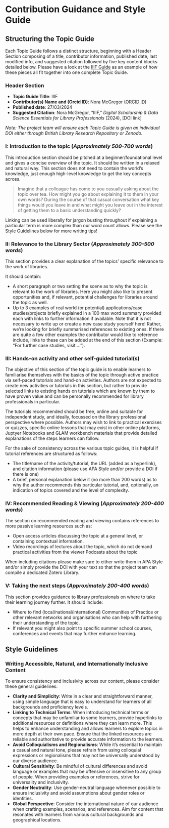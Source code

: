 # Contribution Guidance and Style Guide {.unnumbered}

## Structuring the Topic Guide

Each Topic Guide follows a distinct structure, beginning with a Header Section composing of a title, contributor information, published date, last modified info, and suggested citation followed by five key content blocks detailed below. Please have a look at the [IIIF Guide](iiif.qmd) as an example of how these pieces all fit together into one complete Topic Guide.

### Header Section

- **Topic Guide Title**: IIIF
- **Contributor(s) Name and (Orcid ID)**:  Nora McGregor [(ORCID iD)](https://orcid.org/0000-0001-6560-5586)
- **Published date**: 27/03/2024
- **Suggested Citation**:  Nora McGregor, “IIIF,” *Digital Scholarship & Data Science Essentials for Library Professionals* (2024), [DOI link]

*Note: The project team will ensure each Topic Guide is given an individual DOI either through British Library Research Repository or Zenodo.* 

### I: Introduction to the topic (*Approximately 500-700 words*)
This introduction section should be pitched at a beginner/foundational level and gives a concise overview of the topic. It should be written in a relaxed and natural way. This section does not need to contain the world’s knowledge, just enough high-level knowledge to get the key concepts across. 

>Imagine that a colleague has come to you casually asking about the topic over tea. How might you go about explaining it to them in your own words? During the course of that casual conversation what key things would you leave in and what might you leave out in the interest of getting them to a basic understanding quickly?

Linking can be used liberally for jargon busting throughout if explaining a particular term is more complex than our word count allows. Please see the Style Guidelines below for more writing tips!

### II: Relevance to the Library Sector  (*Approximately 300-500 words*)
This section provides a clear explanation of the topics’ specific relevance to the work of libraries.

It should contain:

- A short paragraph or two setting the scene as to why the topic is relevant to the work of libraries. Here you might also like to present opportunities and, if relevant, potential challenges for libraries around the topic as well.
- Up to 3 examples of real world (or potential) applications/case studies/projects briefly explained in a 100 max word summary provided each with links to further information if available. Note that it is not necessary to write up or create a new case study yourself here! Rather, we’re looking for briefly summarised references to existing ones. If there are quite a few other examples the contributor would like to reference include, links to these can be added at the end of this section (Example: “For further case studies, visit….”).

### III: Hands-on activity and other self-guided tutorial(s) 
The objective of this section of the topic guide is to enable learners to familiarise themselves with the basics of the topic through active practice via self-paced tutorials and hand-on activities. Authors are not expected to create new activities or tutorials in this section, but rather to provide selected links to existing hands on tutorials which are known by them to have proven value and can be personally recommended for library professionals in particular. 

The tutorials recommended should be free, online and suitable for independent study, and ideally, focussed on the library professional perspective where possible. Authors may wish to link to practical exercises or quizzes, specific online lessons that may exist in other online platforms, Juptyer Notebooks and GLAM workbench materials that provide detailed explanations of the steps learners can follow. 

For the sake of consistency across the various topic guides, it is helpful if tutorial references are structured as follows:

- The title/name of the activity/tutorial, the URL (added as a hyperlink), and citation information (please use APA Style and/or provide a DOI if there is one)
- A brief, personal explanation below it (no more than 200 words) as to why the author recommends this particular tutorial, and, optionally, an indication of topics covered and the level of complexity.

### IV: Recommended Reading & Viewing (*Approximately 200-400 words*)  
The section on recommended reading and viewing contains references to more passive learning resources such as:

- Open access articles discussing the topic at a general level, or containing contextual information.
- Video recordings of lectures about the topic, which do not demand practical activities from the viewer
Podcasts about the topic

When including citations please make sure to either write them in APA Style and/or simply provide the DOI with your text so that the project team can compile a dedicated Zotero Library.

### V: Taking the next steps (*Approximately 200-400 words*)  
This section provides guidance to library professionals on where to take their learning journey further. It should include:

- Where to find (local/national/international) Communities of Practice or other relevant networks and organisations who can help with furthering their understanding of the topic. 
- If relevant you might also point to specific summer school courses, conferences and events that may further enhance learning. 

## Style Guidelines

### Writing Accessible, Natural, and Internationally Inclusive Content

To ensure consistency and inclusivity across our content, please consider these general guidelines:

- **Clarity and Simplicity**: Write in a clear and straightforward manner, using simple language that is easy to understand for learners of all backgrounds and proficiency levels.
- **Linking to Technical Terms**: When introducing technical terms or concepts that may be unfamiliar to some learners, provide hyperlinks to additional resources or definitions where they can learn more. This helps to enhance understanding and allows learners to explore topics in more depth at their own pace. Ensure that the linked resources are reliable and authoritative to provide accurate information to the learners. 
- **Avoid Colloquialisms and Regionalisms**: While it's essential to maintain a casual and natural tone, please refrain from using colloquial expressions or regionalisms that may not be universally understood by our diverse audience.
- **Cultural Sensitivity**: Be mindful of cultural differences and avoid language or examples that may be offensive or insensitive to any group of people. When providing examples or references, strive for universality and inclusivity.
- **Gender Neutrality**: Use gender-neutral language whenever possible to ensure inclusivity and avoid assumptions about gender roles or identities.
- **Global Perspective**: Consider the international nature of our audience when crafting examples, scenarios, and references. Aim for content that resonates with learners from various cultural backgrounds and geographical locations.

